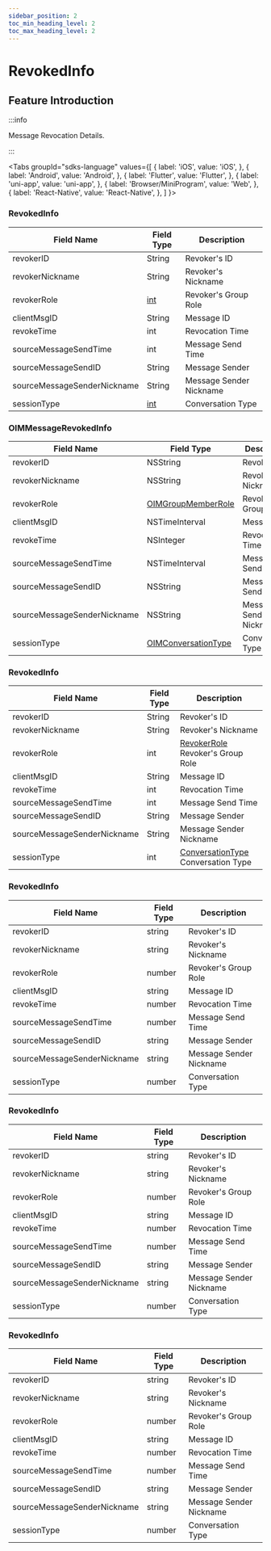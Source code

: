 ```yaml
---
sidebar_position: 2
toc_min_heading_level: 2
toc_max_heading_level: 2
---
```


# RevokedInfo

## Feature Introduction

:::info

Message Revocation Details.

:::

<Tabs
groupId="sdks-language"
values={[
{ label: 'iOS', value: 'iOS', },
{ label: 'Android', value: 'Android', },
{ label: 'Flutter', value: 'Flutter', },
{ label: 'uni-app', value: 'uni-app', },
{ label: 'Browser/MiniProgram', value: 'Web', },
{ label: 'React-Native', value: 'React-Native', },
]
}>

<TabItem value="Flutter">

### RevokedInfo

| Field Name                  | Field Type | Description           |
| --------------------------- | ---------- | -------------- |
| revokerID                   | String     | Revoker's ID          |
| revokerNickname             | String     | Revoker's Nickname    |
| revokerRole                 | [int](/enum/roleLevel.mdx)       | Revoker's Group Role   |
| clientMsgID                 | String     | Message ID            |
| revokeTime                  | int        | Revocation Time       |
| sourceMessageSendTime       | int        | Message Send Time     |
| sourceMessageSendID         | String     | Message Sender        |
| sourceMessageSenderNickname | String     | Message Sender Nickname |
| sessionType                 | [int](/enum/conversationType.mdx)      | Conversation Type     |

</TabItem>

<TabItem value="iOS">

### OIMMessageRevokedInfo

| Field Name                  | Field Type                                                   | Description           |
| --------------------------- | ---------------------------------------------------------- | -------------- |
| revokerID                   | NSString                                                   | Revoker's ID          |
| revokerNickname             | NSString                                                   | Revoker's Nickname    |
| revokerRole                 | [OIMGroupMemberRole](/enum/roleLevel.mdx)         | Revoker's Group Role   |
| clientMsgID                 | NSTimeInterval                                             | Message ID            |
| revokeTime                  | NSInteger                                                  | Revocation Time       |
| sourceMessageSendTime       | NSTimeInterval                                             | Message Send Time     |
| sourceMessageSendID         | NSString                                                   | Message Sender        |
| sourceMessageSenderNickname | NSString                                                   | Message Sender Nickname |
| sessionType                 | [OIMConversationType](/enum/conversationType.mdx) | Conversation Type     |

</TabItem>

<TabItem value="Android">

### RevokedInfo

| Field Name                  | Field Type | Description           |
| --------------------------- | ---------- | -------------- |
| revokerID                   | String     | Revoker's ID          |
| revokerNickname             | String     | Revoker's Nickname    |
| revokerRole                 | int        | [RevokerRole](/enum/roleLevel.mdx) Revoker's Group Role   |
| clientMsgID                 | String     | Message ID            |
| revokeTime                  | int        | Revocation Time       |
| sourceMessageSendTime       | int        | Message Send Time     |
| sourceMessageSendID         | String     | Message Sender        |
| sourceMessageSenderNickname | String     | Message Sender Nickname |
| sessionType                 | int        | [ConversationType](/enum/conversationType.mdx) Conversation Type     |

</TabItem>

<TabItem value="Web">

### RevokedInfo

| Field Name                  | Field Type | Description           |
| --------------------------- | ---------- | -------------- |
| revokerID                   | string     | Revoker's ID          |
| revokerNickname             | string     | Revoker's Nickname    |
| revokerRole                 | number     | Revoker's Group Role   |
| clientMsgID                 | string     | Message ID            |
| revokeTime                  | number     | Revocation Time       |
| sourceMessageSendTime       | number     | Message Send Time     |
| sourceMessageSendID         | string     | Message Sender        |
| sourceMessageSenderNickname | string     | Message Sender Nickname |
| sessionType                 | number     | Conversation Type     |

</TabItem>

<TabItem value="uni-app">

### RevokedInfo

| Field Name                  | Field Type | Description           |
| --------------------------- | ---------- | -------------- |
| revokerID                   | string     | Revoker's ID          |
| revokerNickname             | string     | Revoker's Nickname    |
| revokerRole                 | number     | Revoker's Group Role   |
| clientMsgID                 | string     | Message ID            |
| revokeTime                  | number     | Revocation Time       |
| sourceMessageSendTime       | number     | Message Send Time     |
| sourceMessageSendID         | string     | Message Sender        |
| sourceMessageSenderNickname | string     | Message Sender Nickname |
| sessionType                 | number     | Conversation Type     |

</TabItem>

<TabItem value="React-Native">

### RevokedInfo

| Field Name                  | Field Type | Description           |
| --------------------------- | ---------- | -------------- |
| revokerID                   | string     | Revoker's ID          |
| revokerNickname             | string     | Revoker's Nickname    |
| revokerRole                 | number     | Revoker's Group Role   |
| clientMsgID                 | string     | Message ID            |
| revokeTime                  | number     | Revocation Time       |
| sourceMessageSendTime       | number     | Message Send Time     |
| sourceMessageSendID         | string     | Message Sender        |
| sourceMessageSenderNickname | string     | Message Sender Nickname |
| sessionType                 | number     | Conversation Type     |

</TabItem>

</Tabs>